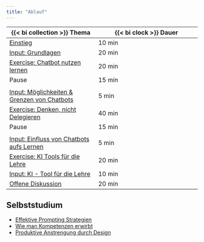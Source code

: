 ```yaml
---
title: "Ablauf"
---
```


| {{< bi collection >}} Thema | {{< bi clock >}} Dauer | 
|-------|--------|
| [Einstieg](einstieg/index.qmd) | 10 min |
| [Input: Grundlagen](/slides/grundlagen/index.qmd) | 20 min |
| [Exercise: Chatbot nutzen lernen](/exercises/prompten-lernen/index.qmd) | 20 min |
| Pause | 15 min |
|
| [Input: Möglichkeiten & Grenzen von Chatbots](/slides/chatbots-grenzen/index.qmd) | 5 min |
| [Exercise: Denken, nicht Delegieren](/exercises/denken-delegieren/index.qmd) | 40 min |
| Pause | 15 min |
|
| [Input: Einfluss von Chatbots aufs Lernen](/slides/chatbots-einfluss-lernen/index.qmd) | 5 min |
| [Exercise: KI Tools für die Lehre](/exercises/ki-tools-lehre/index.qmd) | 20 min |
| [Input: KI - Tool für die Lehre](/slides/ki-tool-lehre/index.qmd) | 10 min |
| [Offene Diskussion](diskussion/index.qmd) | 20 min |

## Selbststudium

- [Effektive Prompting Strategien](/resources/prompting/index.qmd)
- [Wie man Kompetenzen erwirbt](/resources/kompetenz-erwerben/index.qmd)
- [Produktive Anstrengung durch Design](/resources/produktive-anstrengung/index.qmd)